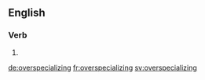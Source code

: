==English==

===Verb===
{{head|en}}

# {{present participle of|overspecialize}}

[[de:overspecializing]]
[[fr:overspecializing]]
[[sv:overspecializing]]